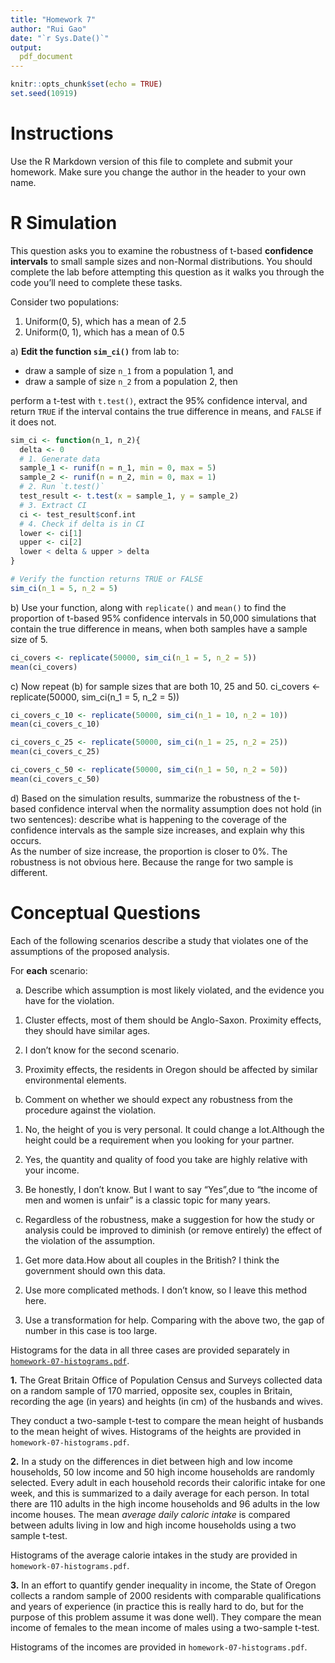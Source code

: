 ---
title: "Homework 7"
author: "Rui Gao"
date: "`r Sys.Date()`"
output:
  pdf_document
---

```{r setup, include=FALSE}
knitr::opts_chunk$set(echo = TRUE)
set.seed(10919)
```

# Instructions

Use the R Markdown version of this file to complete and submit your homework. Make sure you change the author in the header to your own name. 

# R Simulation

This question asks you to examine the robustness of t-based **confidence intervals** to small sample sizes and non-Normal distributions. You should complete the lab before attempting this question as it walks you through the code you'll need to complete these tasks.

Consider two populations:

1. Uniform(0, 5), which has a mean of 2.5
2. Uniform(0, 1), which has a mean of 0.5

a\) **Edit the function `sim_ci()`** from lab to:

* draw a sample of size `n_1` from a population 1, and
* draw a sample of size `n_2` from a population 2, then 

perform a t-test with `t.test()`, extract the 95% confidence interval, and return `TRUE` if the interval contains the true difference in means, and `FALSE` if it does not.
```{r}
sim_ci <- function(n_1, n_2){
  delta <- 0 
  # 1. Generate data
  sample_1 <- runif(n = n_1, min = 0, max = 5)
  sample_2 <- runif(n = n_2, min = 0, max = 1)
  # 2. Run `t.test()`
  test_result <- t.test(x = sample_1, y = sample_2)
  # 3. Extract CI
  ci <- test_result$conf.int
  # 4. Check if delta is in CI
  lower <- ci[1]
  upper <- ci[2]
  lower < delta & upper > delta
}
```

```{r}
# Verify the function returns TRUE or FALSE
sim_ci(n_1 = 5, n_2 = 5)
```

b\) Use your function, along with `replicate()` and `mean()` to find the proportion of t-based 95% confidence intervals in 50,000 simulations that contain the true difference in means, when both samples have a sample size of 5.
```{r}
ci_covers <- replicate(50000, sim_ci(n_1 = 5, n_2 = 5))
mean(ci_covers)

```

c\) Now repeat (b) for sample sizes that are both 10, 25 and 50.
ci_covers <- replicate(50000, sim_ci(n_1 = 5, n_2 = 5))
```{r}
ci_covers_c_10 <- replicate(50000, sim_ci(n_1 = 10, n_2 = 10))
mean(ci_covers_c_10)

ci_covers_c_25 <- replicate(50000, sim_ci(n_1 = 25, n_2 = 25))
mean(ci_covers_c_25)

ci_covers_c_50 <- replicate(50000, sim_ci(n_1 = 50, n_2 = 50))
mean(ci_covers_c_50)
```

d\) Based on the simulation results, summarize the robustness of the t-based confidence interval when the normality assumption does not hold (in two sentences): describe what is happening to the coverage of the confidence intervals as the sample size increases, and explain why this occurs.  
As the number of size increase, the proportion is closer to 0%. The robustness is not obvious here. Because the range for two sample is different.



# Conceptual Questions

Each of the following scenarios describe a study that violates one of the assumptions of the proposed analysis.  

For **each** scenario:

a) Describe which assumption is most likely violated, and the evidence you have for the violation.
1.
Cluster effects, most of them should be Anglo-Saxon.
Proximity effects, they should have similar ages.

2.
I don't know for the second scenario.

3.
Proximity effects, the residents in Oregon should be affected by similar environmental elements.


b) Comment on whether we should expect any robustness from the procedure against the violation.
1.
No, the height of you is very personal. It could change a lot.Although the height could be a requirement when you looking for your partner.

2.
Yes, the quantity and quality of food you take are highly relative with your income. 
 
3.
Be honestly, I don't know. But I want to say "Yes”,due to "the income of men and women is unfair" is a classic topic for many years.

c) Regardless of the robustness, make a suggestion for how the study or analysis could be improved to diminish (or remove entirely) the effect of the violation of the assumption.
1.
Get more data.How about all couples in the British? I think the government should own this data.

2.
Use more complicated methods. I don't know, so I leave this method here.

3.
Use a transformation for help. Comparing with the above two, the gap of number in this case is too large.


Histograms for the data in all three cases are provided separately in [`homework-07-histograms.pdf`](https://oregonstate.instructure.com/files/76877729/download).

**1\.** The Great Britain Office of Population Census and Surveys collected data on a random sample of 170 married, opposite sex, couples in Britain, recording the age (in years) and heights (in cm) of the husbands and wives.

They conduct a two-sample t-test to compare the mean height of husbands to the mean height of wives.  Histograms of the heights are provided in `homework-07-histograms.pdf`.

**2\.** In a study on the differences in diet between high and low income households, 50 low income and 50 high income households are randomly selected.  Every adult in each household records their calorific intake for one week, and this is summarized to a daily average for each person. In total there are 110 adults in the high income households and 96 adults in the low income houses. The mean *average daily caloric intake* is compared between adults living in low and high income households using a two sample t-test. 
    
Histograms of the average calorie intakes in the study are provided in `homework-07-histograms.pdf`.

**3\.** In an effort to quantify gender inequality in income, the State of Oregon collects a random sample of 2000 residents with comparable qualifications and years of experience (in practice this is really hard to do, but for the purpose of this problem assume it was done well).  They compare the mean income of females to the mean income of males using a two-sample t-test.
    
Histograms of the incomes are provided in `homework-07-histograms.pdf`.